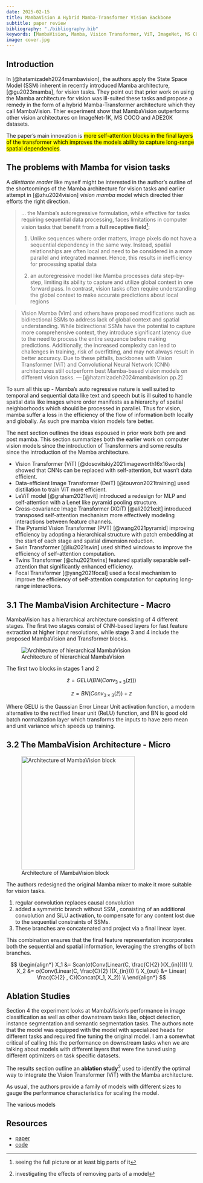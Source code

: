 ```yaml
---
date: 2025-02-15
title: MambaVision A Hybrid Mamba-Transformer Vision Backbone
subtitle: paper review
bibliography: "./bibliography.bib"
keywords: [MambaVision, Mamba, Vision Transformer, ViT, ImageNet, MS COCO, ADE20K, Image Classification, Object Detection, Instance Segmentation, Semantic Segmentation, Bibliography]
image: cover.jpg
---
```


## Introduction

In [@hatamizadeh2024mambavision], the authors apply the State Space Model (SSM) inherent in recently introduced Mamba architecture, [@gu2023mamba], for vision tasks. They point out that prior work on using the Mamba architecture for vision was ill-suited these tasks and propose a remedy in the form of a hybrid Mamba-Transformer architecture which they call MambaVision. Thier experiment show that MambaVision outperforms other vision architectures on ImageNet-1K, MS COCO and ADE20K datasets.

The paper's main innovation is [more self-attention blocks in the final layers of the transformer which improves the models ability to capture long-range spatial dependencies]{.mark}.

## The problems with Mamba for vision tasks

A *dilettante reader* like myself might be interested in the author's outline of the shortcomings of the Mamba architecture for vision tasks and earlier attempt in [@zhu2024vision] *vision mamba* model which directed thier efforts the right direction. 

> ... the Mamba’s autoregressive formulation, while effective for tasks requiring sequential data processing, faces limitations in computer vision tasks that benefit from a **full receptive field**^[seeing the full picture or at least big parts of it]: 
>
>    (1) Unlike sequences where order matters, image pixels do not have a sequential dependency in the same way. Instead, spatial relationships are often local and need to be considered in a more parallel and integrated manner. Hence, this results in inefficiency for processing spatial data 
>
>    (2) an autoregressive model like Mamba processes data step-by-step, limiting its ability to capture and utilize global context in one forward pass. In contrast, vision tasks often require understanding the global context to make accurate predictions about local regions 

> Vision Mamba (Vim) and others have proposed modifications such as bidirectional SSMs to address lack of global context and spatial understanding. While bidirectional SSMs have the potential to capture more comprehensive context, they introduce significant latency due to the need to process the entire sequence before making predictions. Additionally, the increased complexity can lead to challenges in training, risk of overfitting, and may not always result in better accuracy. Due to these pitfalls, backbones with Vision Transformer (ViT) and Convolutional Neural Network (CNN) architectures still outperform best Mamba-based vision models on different vision tasks. --- [@hatamizadeh2024mambavision pp.2] 

To sum all this up - Mamba's auto regressive nature is well suited to temporal and sequential data like text and speech but is ill suited to handle spatial data like images where order manifests as a hierarchy of spatial neighborhoods which should be processed in parallel. Thus for vision, mamba suffer a loss in the efficiency of the flow of information both locally and globally. As such pre mamba vision models fare better.

The next section outlines the ideas espoused in prior work both pre and post mamba. This section summarizes both the earlier work on computer vision models since the introduction of Transformers and some results since the introduction of the Mamba architecture.

- Vision Transformer (ViT) [@dosovitskiy2021imageworth16x16words] showed that CNNs can be replaced with self-attention, but wasn't data efficient.
- Data-efficient Image Transformer (DeiT) [@touvron2021training] used distillation to train ViT more  efficient.
- LeViT model [@graham2021levit] introduced a redesign for MLP and self-attention with a Lenet like pyramid pooling structure.
- Cross-covariance Image Transformer (XCiT) [@ali2021xcit] introduced transposed self-attention mechanism more effectively modeling interactions between feature channels.
- The Pyramid Vision Transformer (PVT) [@wang2021pyramid] improving  efficiency by adopting a hierarchical structure with patch embedding at the start of each stage and spatial dimension reduction.
- Swin Transformer [@liu2021swin] used shifted windows to improve the efficiency of self-attention computation.
- Twins Transformer [@chu2021twins] featured spatially separable self-attention that significantly enhanced efficiency.
- Focal Transformer [@yang2021focal] used a focal mechanism to improve the efficiency of self-attention computation for capturing long-range interactions.

## 3.1 The MambaVision Architecture - Macro

MambaVision has a hierarchical architecture consisting of 4 different stages. The first two stages consist of CNN-based layers for fast feature extraction at higher input resolutions, while stage 3 and 4 include the proposed MambaVision and Transformer blocks.

![Architecture of hierarchical MambaVision ](fig2.png)

The first two blocks in stages 1 and 2

$$
\hat z = GELU(BN(Conv_{3×3}(z)))
$$

$$
z = BN(Conv_{3×3}(\hat z)) + z
$$

Where GELU is the Gaussian Error Linear Unit activation function, a modern alternative to the rectified linear unit (ReLU) function, and BN is good old batch normalization layer which transforms the inputs to have zero mean and unit variance which speeds up training.

## 3.2 The MambaVision Architecture - Micro

![Architecture of MambaVision block](fig3.png){#fig-micro .column-margin group="my-gallery" width="300px" fig-align="left"}


The authors redesigned the original Mamba mixer to make it more suitable for vision tasks. 

1. regular convolution replaces causal convolution 
2. added a symmetric branch without SSM , consisting of an additional convolution and SiLU activation, to compensate for any content lost due to the sequential constraints of SSMs.
3. These branches are concatenated and project via a final linear layer. 

This combination ensures that the final feature representation incorporates both the sequential and spatial information, leveraging the strengths of both branches. 

$$
\begin{align*}
X_1 &= Scan(σ(Conv(Linear(C, \frac{C}{2} )(X_{in})))) \\
X_2 &= σ(Conv(Linear(C, \frac{C}{2} )(X_{in}))) \\
X_{out} &= Linear( \frac{C}{2} , C)(Concat(X_1, X_2)) \\
\end{align*}
$$



## Ablation Studies

Section 4 the experiment looks at MambaVision's performance in image classification as well as other downstream tasks like, object detection, instance segmentation and semantic segmentation tasks. The authors note that the model was equipped with the model with specialized heads for different tasks and required fine tuning the original model. I am a somewhat critical of calling this the performance on downstream tasks when we are talking about models with different layers that were fine tuned using different optimizers on task specific datasets.

The results section outline an **ablation study**^[investigating the effects of removing parts of a model] used to identify the optimal way to integrate the Vision Transformer (ViT) with the Mamba architecture.

As usual, the authors provide a family of models with different sizes to gauge the performance characteristics for scaling the model.

The various models


## Resources

- [paper](https://arxiv.org/pdf/2407.08083)
- [code](https://github.com/NVlabs/MambaVision)